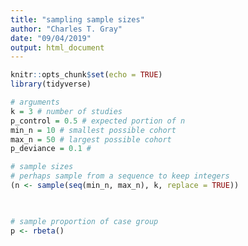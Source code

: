 ```yaml
---
title: "sampling sample sizes"
author: "Charles T. Gray"
date: "09/04/2019"
output: html_document
---
```


```r
knitr::opts_chunk$set(echo = TRUE)
library(tidyverse)
```

```r
# arguments
k = 3 # number of studies
p_control = 0.5 # expected portion of n
min_n = 10 # smallest possible cohort
max_n = 50 # largest possible cohort
p_deviance = 0.1 #    

```


```r
# sample sizes
# perhaps sample from a sequence to keep integers
(n <- sample(seq(min_n, max_n), k, replace = TRUE))

 
```


```r

# sample proportion of case group
p <- rbeta()

```


